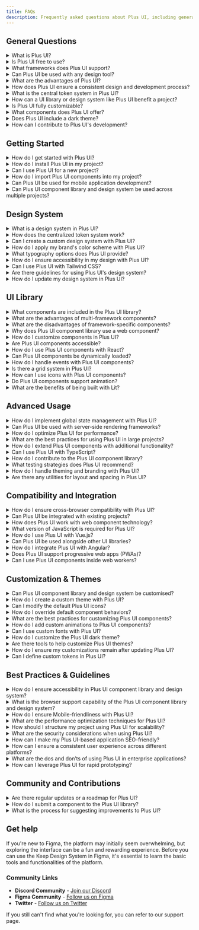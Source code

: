 ```yaml
---
title: FAQs
description: Frequently asked questions about Plus UI, including general information, design system, UI library, and customization.
---
```


## General Questions

<details>
<summary>What is Plus UI?</summary>

Plus UI is a cutting-edge user interface (UI) and experience (UX) framework designed to bridge the gap between design and development. It provides an integrated design system and UI library that can be used with popular frameworks and design tools. Plus UI facilitates the creation of consistent, user-friendly applications by offering a suite of rich, functional components that adhere to modern design standards. Built using Web Component technology, Plus UI is lightweight, customizable, and accessible, ensuring that developers and designers can collaborate effectively using a common set of tools.
</details>

<details>
<summary>Is Plus UI free to use?</summary>

Yes, Plus UI is open-source and have a free to use version 'Freemium' which includes extensive & integrated design system and UI library. It is designed to support the development community by providing a comprehensive set of tools and components without any cost. Users can freely incorporate Plus UI into their projects, customize it according to their needs, and even contribute to its ongoing development.

Plus UI have also Pro Version other than Freemium. Please check out the pricing page.
</details>

<details>
<summary>What frameworks does Plus UI support?</summary>

Plus UI supports multiple JavaScript frameworks, making it highly versatile and adaptable. It is compatible with React, Vue, Angular, Svelte, and other frameworks that can render HTML. This multi-framework support ensures that developers can integrate Plus UI into their existing projects or new applications with ease, regardless of the framework they prefer.
</details>

<details>
<summary>Can Plus UI be used with any design tool?</summary>

Yes, Plus UI is designed to be compatible with all popular design tools. However, it's only available on Figma for now.
</details>

<details>
<summary>What are the advantages of Plus UI?</summary>

Plus UI, as described, is a comprehensive user interface (UI) and experience (UX) framework designed to bridge the gap between design and development across various platforms and frameworks. The advantages of using Plus UI stem from its core features and design philosophy, making it a compelling choice for projects ranging from small-scale applications to large, complex systems. Here are some key advantages of Plus UI:

#### 1. **Integrated Design System and UI Library**

Plus UI offers a seamlessly integrated design system and UI library, ensuring consistency and coherence across your project. This integration facilitates a unified approach to design and development, enabling teams to maintain a consistent look and feel while accelerating the design-to-development workflow.

#### 2. **Multi-Framework Support**

With support for multiple JavaScript frameworks, such as React, Vue, Angular, Svelte, and more, Plus UI ensures flexibility and adaptability. This means you can integrate Plus UI into your projects regardless of the underlying technology stack, making it a versatile choice for diverse development environments.

#### 3. **Centralized Token System**

The centralized token system bridges the design system and UI library, enabling global theming and styling changes from a single source of truth. This approach simplifies maintaining and updating your application's visual design, ensuring consistency across all components and screens.

#### 4. **Fully Customizable and Accessible Components**

Plus UI components are designed with customization and accessibility in mind. They can be easily tailored to meet the specific needs of your project while ensuring that your application is accessible to users with different abilities, complying with best practices and accessibility standards.

#### 5. **Lightweight and Efficient**

The framework is optimized for performance, offering a light package size that doesn't burden your application's load times. This efficiency is crucial for improving user experience, especially on mobile devices and in low-bandwidth scenarios.

#### 6. **Open-Source Community and Support**

Being an open-source project, Plus UI benefits from the support and contributions of a vibrant community. This collective effort leads to regular updates, new features, and a wealth of resources for troubleshooting, learning, and collaboration.

#### 7. **Compatibility with Design Tools and CDNs**

Plus UI is designed to work well with popular design tools and can be easily served from Content Delivery Networks (CDNs), enhancing its flexibility and ease of use in different development workflows.

#### 8. **Dark Theme Support**

With built-in support for dark themes, Plus UI allows developers to cater to user preferences and reduce eye strain in low-light conditions, enhancing the overall user experience.

#### 9. **Comprehensive Documentation and Examples**

The framework provides detailed documentation and examples, making it easier for new users to get started and for experienced developers to take full advantage of its features.

#### 10. **Contribution Opportunities**

Plus UI encourages contributions from the community, whether in the form of code, documentation, design, or feedback. This open collaboration model fosters continuous improvement and innovation within the project.

</details>

<details>
<summary>How does Plus UI ensure a consistent design and development process?</summary>

Plus UI ensures a consistent design and development process through its integrated design system, centralized token system, and comprehensive UI library. By providing a shared set of tools, components, and design variables, Plus UI enables designers and developers to work from the same foundation, reducing discrepancies and miscommunications. This collaborative approach not only speeds up the development process but also enhances the overall quality and consistency of the final product.
</details>

<details>
<summary>What is the central token system in Plus UI?</summary>

The central token system in Plus UI is a powerful feature that bridges the design system and UI library, ensuring a consistent and unified design language across a project. Tokens are essentially design variables (such as colors, [typography](/foundation/typography), [spacing](/foundation/spacing), [border](/foundation/border), [opacity](/foundation/opacity), [shadows & effects](/foundation/shadows-and-effects), [breakpoints](/foundation/breakpoints) etc.) that can be reused and applied globally. This system allows designers and developers to make changes in one place that automatically reflect across the entire project, streamlining the design process and ensuring consistency.
</details>

<details>
<summary>How can a UI library or design system like Plus UI benefit a project?</summary>

Using a unified design system and component library like Plus UI can offer several benefits to developers and design teams, including:

**Consistency:** A unified design system and component library like Plus UI can help ensure consistency across an organization's products and projects. This can help improve the user experience and create a more cohesive brand identity.

**Efficiency:** By providing a set of pre-built and reusable components, a design system and component library like Plus UI can help speed up development time and reduce the amount of code that needs to be written from scratch. This can lead to more efficient and streamlined development processes.

**Scalability:** A unified design system and component library like Plus UI can help teams scale their products and projects more easily. By providing a consistent set of components and design elements, teams can quickly build new features and products without worrying about creating new design elements or components from scratch.

**Accessibility:** A unified design system and component library like Plus UI can help ensure that products and projects meet accessibility standards. By providing pre-built components and design elements that are tested for accessibility, teams can ensure that their products are accessible to all users.

**Collaboration:** A unified design system and component library like Plus UI can help foster collaboration between designers and developers. By providing a shared set of design elements and components, designers & developers can work together more effectively, reducing communication barriers and speeding up development processes.

Using a unified design system and component library like Plus UI can provide significant benefits to development teams, helping them build more consistent, efficient, and scalable products that meet accessibility standards and encourage collaboration between designers and developers.
</details>

<details>
<summary>Is Plus UI fully customizable?</summary>

Absolutely, Plus UI is fully customizable. It has been designed with customization in mind, allowing users to tailor the components and design system to meet their specific needs. From modifying the design tokens to creating custom themes, including a dark mode, Plus UI provides the flexibility needed to align with your brand's aesthetic and functional requirements.
</details>

<details>
<summary>What components does Plus UI offer?</summary>

Plus UI offers a wide range of rich and functional components, including but not limited to buttons, forms, modals, navigation bars, and data tables. These components are designed to meet modern UX/UI standards, ensuring accessibility, responsiveness, and interactivity. The component library is continually expanding, with contributions from the community further enriching the available resources.
</details>

<details>
<summary>Does Plus UI include a dark theme?</summary>

Yes, Plus UI includes a dark theme, recognizing the growing preference for dark mode in user interfaces. The dark theme can be easily activated, providing users with an alternative, eye-friendly option that reduces glare and is suitable for low-light environments. This feature is part of Plus UI's commitment to accessibility and user preference.
</details>

<details>
<summary>How can I contribute to Plus UI's development?</summary>

Contributing to Plus UI's development is encouraged and can be done in several ways:

- **Code Contributions:** Submit pull requests with bug fixes, feature enhancements, or new components.
- **Documentation:** Help improve the documentation by adding examples, tutorials, or answering FAQs.
- **Design:** Share design resources, create themes, or contribute to the design system.
- **Feedback:** Provide feedback on features, usability, and accessibility to help shape future development.

To get started, check out the contribution guidelines on the Plus UI GitHub repository. Joining the Plus UI community on social media or discussion forums is also a great way to connect with other contributors and stay updated on the latest developments.
</details>

## Getting Started

<details>
<summary>How do I get started with Plus UI?</summary>

1. **Explore the Documentation:** Begin by visiting the official Plus UI documentation site. This will give you an overview of the system, its philosophy, and what it offers.
2. **Set Up Your Environment:** Ensure you have a development environment ready with Node.js installed to be able to use npm if you're working on a web project.
</details>

<details>
<summary>How do I install Plus UI in my project?</summary>

To install Plus UI in your project, you can use a package manager like npm, yarn, pnpm, or bun. The installation process typically involves running a command in your terminal to add Plus UI as a dependency to your project. Once installed, you can import and use Plus UI components in your application.

<InstallTabs />
</details>

<details>
<summary>Can I use Plus UI for a new project?</summary>

Absolutely. Plus UI is designed to be versatile, making it suitable for both new and existing projects. Its components and design system can help kickstart your project with a consistent and modern UI.
</details>

<details>
<summary>How do I import Plus UI components into my project?</summary>

After installation, you can import Plus UI components into your project files using import statements. For example:

```javascript
import { PlusButton } from "@plusui/core";
// Use the actual component names and package
```
</details>

<details>
<summary>Can Plus UI be used for mobile application development?</summary>

Plus UI is built with responsive design principles and supports web technologies, it can be used for developing mobile-friendly web applications. For native mobile app development, compatibility would depend on the ability to integrate web components into native frameworks.
</details>

<details>
<summary>Can Plus UI component library and design system be used across multiple projects? </summary>

Yes, the Plus UI component library and its design system can be used across multiple projects. Plus UI is designed to be modular and scalable, making it easy to reuse components and design elements across different products and projects.

One of the strengths of Plus UI is its versatility. Our design system can be used with popular design tools like Figma, Sketch, and Adobe, allowing designers to easily collaborate and design using the same design system. Our component library is also designed to work with all popular front-end frameworks like React, Vue.js, Angular, and more. This ensures that developers can use the same components and design elements across different projects, regardless of the front-end framework used.

By using the same components and design elements across multiple projects, organisations can ensure consistency and maintain a cohesive brand identity. This saves time and effort, as developers and designers do not have to recreate similar components or design elements for each project.

Plus UI's components are built using modern web technologies, such as HTML, CSS, and JavaScript, and are designed to be easily customisable and extensible. This makes it easy to adapt components to fit the specific needs of each project while maintaining consistency with the overall design system.

In addition, Plus UI provides comprehensive documentation and support to help developers and designers integrate the component library and design system into their projects. This includes code examples, best practices, and an active community of developers and designers who can provide guidance and support.
</details>

## Design System

<details>
<summary>What is a design system in Plus UI?</summary>

A design system in Plus UI is a comprehensive set of standards, guidelines, and components that unify and guide the design and development of digital products. It includes a library of UI elements, design tokens (such as colors, typography, spacing), and guidelines for their use. This system enables teams to create consistent, efficient, and scalable user interfaces that align with the brand's identity.
</details>

<details>
<summary>How does the centralized token system work?</summary>

The centralized token system in Plus UI functions as a core part of the design system, where design tokens represent the visual design atoms of the product (such as colors, [typography](/foundation/typography), [spacing](/foundation/spacing), [border](/foundation/border), [opacity](/foundation/opacity), [shadows & effects](/foundation/shadows-and-effects), [breakpoints](/foundation/breakpoints) etc.) These tokens are defined in a central location and can be used across components and applications. When a token is updated, the changes are automatically applied wherever the token is used, ensuring consistency and simplifying theme management.
</details>

<details>
<summary>Can I create a custom design system with Plus UI?</summary>

Yes, Plus UI is designed to be flexible and customizable, allowing you to create a custom design system that fits your specific needs. You can define your own design tokens, create custom components, and tailor the existing components to align with your brand guidelines. Plus UI's architecture supports extending and overriding default settings to facilitate this customization.
</details>

<details>
<summary>How do I apply my brand's color scheme with Plus UI?</summary>

To apply your brand's color scheme with Plus UI, you would typically modify the design tokens related to colors. This involves setting your brand colors as the default values for primary, secondary, background, text colors, etc., in the Plus UI token system. These changes ensure that all components reflect your brand's identity consistently.
</details>

<details>
<summary>What typography options does Plus UI provide?</summary>

Plus UI provides a range of typography options through its design system, including font family, font size, font weight, line height, and letter spacing tokens. These options can be customized to fit your brand's typography guidelines, ensuring consistency across all textual elements in your application.
</details>

<details>
<summary>How do I ensure accessibility in my design with Plus UI?</summary>

Ensuring accessibility in your design with Plus UI involves leveraging the framework's accessible components and guidelines. Plus UI components are built with accessibility in mind, including proper semantic HTML, ARIA attributes, keyboard navigation, and screen reader support. You should follow Plus UI's accessibility guidelines, such as color contrast ratios and accessible typography, to create an inclusive user experience.
</details>

<details>
<summary>Can I use Plus UI with Tailwind CSS?</summary>

Yes, you can use Plus UI with Tailwind CSS. Plus UI components can be customized using CSS, and since Tailwind CSS is a utility-first CSS framework, you can apply Tailwind's utility classes to Plus UI components to adjust their styling. However, ensure to manage any potential conflicts between the default styles of Plus UI and Tailwind CSS by using appropriate CSS specificity and order of inclusion.
</details>

<details>
<summary>Are there guidelines for using Plus UI's design system?</summary>

Yes, Plus UI provides guidelines for using its design system. These guidelines cover best practices for applying design tokens, using components, ensuring accessibility, and maintaining consistency across your application. Following these guidelines helps teams to effectively use Plus UI's system to create cohesive and user-friendly interfaces.
</details>

<details>
<summary>How do I update my design system in Plus UI?</summary>

Updating your design system in Plus UI involves modifying design tokens, updating component styles, or adding new components as needed. These changes should be made in the central repository or location where your design system is managed. Plus UI's modular architecture means updates to tokens or components will automatically propagate to wherever they are used, ensuring your system stays current and consistent.
</details>

## UI Library

<details>
<summary>What components are included in the Plus UI library?</summary>

From basic elements like buttons, inputs, and toggles to more complex components such as modals, accordions, tabs, and navigation bars, Plus UI typically includes over 27 components and over 2000 variants in Community version which is essential for building modern web applications. Please check out the [component list](/getting-started/component-list-and-plans) page.
</details>

<details>
<summary>What are the advantages of multi-framework components?</summary>

Plus UI's multi-framework components offer several advantages that make them a powerful and flexible choice for building user interfaces:

**Consistency:** By using the same set of components across different projects and frameworks, Plus UI ensures a consistent look and feel for the user interface. This can help to improve user experience and reduce confusion, as users will be familiar with the components regardless of the technology stack being used.

**Reusability:** Multi-framework components in Plus UI can be easily reused across different projects and frameworks. This can help to reduce development time and costs, as developers do not have to write redundant code for each project. Instead, they can simply use the pre-built components from Plus UI and customize them as needed.

**Flexibility**: Plus UI's cross-framework components are designed to be interoperable with different front-end frameworks and libraries, such as React, Vue, and Angular. This makes them a flexible choice for developers who want to use pre-built UI components in their projects without being tied to a specific technology stack.

**Maintainability**: By using multi-framework components in Plus UI, developers can improve the maintainability of their code. Because the components are standardised and encapsulated, they are less likely to cause conflicts or break other parts of the application. This can make it easier to maintain and update the code over time.

Overall, the advantages of multi-framework components in Plus UI make it a powerful and flexible choice for building user interfaces that are consistent, reusable, and maintainable across different projects and technology stacks.
</details>

<details>
<summary>What are the disadvantages of framework-specific components?</summary>

While framework-specific components in Plus UI can offer some benefits, they also have several disadvantages that can limit their usefulness in certain contexts. Here are a few examples:

**Limited usability:** Framework-specific components in Plus UI can only be used in the framework or library they were designed for, which can limit their usability and reusability in other projects. Developers who want to use these components in a different framework will need to either rebuild them or use a wrapper library, which can be time-consuming.

**Limited lifespan:** Framework-specific components in Plus UI are closely tied to the lifecycle of the framework or library they were designed for. This means that if the framework or library becomes outdated or is no longer supported, the components may also become obsolete.

**Breaking changes:** New versions or updates of a framework or library can introduce breaking changes, requiring significant effort to update framework-specific components in Plus UI. This can be a major inconvenience for developers who rely on these components in their projects.

Overall, while framework-specific components in Plus UI can provide some benefits, they come with significant limitations and potential drawbacks. Developers should consider these factors carefully before deciding whether to use these components in their projects and may want to explore alternative solutions that offer greater flexibility and longevity.
</details>

<details>
<summary>Why does Plus UI component library use a web component?</summary>

Plus UI component library uses web components because they offer a powerful way to create reusable UI components with encapsulated functionality and styling. Web components provide a standardised way to create custom HTML elements that can be easily reused across different projects and frameworks, which makes them an ideal technology for building component libraries like Plus UI.

Web components also offer a high level of encapsulation, which helps to prevent conflicts between components and makes it easier to maintain and update the code. By using web components, Plus UI can create a set of standardised UI components that can be customized and used across different technology stacks, which reduces development time and ensures consistency across different projects.

In addition, web components are interoperable with different frameworks and libraries, which makes them a flexible choice for building component libraries that can be used in a variety of projects. Plus UI can be used with different front-end frameworks and libraries, such as React, Vue, and Angular, which makes it a versatile choice for developers who want to use a set of pre-built UI components in their projects.
</details>

<details>
<summary>How do I customize components in Plus UI?</summary>

Customization in Plus UI can be achieved through various methods, including CSS variables for styling, properties for functional adjustments, and slots for content customization. Plus UI components built with Lit support reactive properties and attributes, allowing you to easily modify component behavior and appearance by passing different values or applying custom styles.
</details>

<details>
<summary>Are Plus UI components accessible?</summary>

Accessibility is a core principle of Plus UI. Components are designed with semantic HTML, appropriate ARIA roles, keyboard navigation support, and focus management to ensure they meet highest accessibility standards. This makes it easier to build applications that are usable by everyone, including people with disabilities.
</details>

<details>
<summary>How do I use Plus UI components with React?</summary>

To use Plus UI components in a React application, you can directly import and use them as you would with any other React component, thanks to React's support for custom elements. Ensure the Plus UI web components are loaded into your application, and then you can use them within your JSX just like native HTML elements, passing props as attributes.
</details>

<details>
<summary>Can Plus UI components be dynamically loaded?</summary>

Yes, Plus UI components can be dynamically loaded into your application. This can be achieved through code-splitting techniques and dynamic imports, allowing you to load components only when they are needed, which can significantly improve your application's performance.
</details>

<details>
<summary>How do I handle events with Plus UI components?</summary>

Event handling with Plus UI components follows the standard web component event model. You can listen for events on Plus UI components using the standard `addEventListener` method in JavaScript or by using event listener attributes directly in your HTML or JSX templates. Plus UI components emit custom events for interactions, which you can handle to perform actions in your application.
</details>

<details>
<summary>Is there a grid system in Plus UI?</summary>

Plus UI includes a design system, it likely offers a grid system to facilitate layout design. This system would provide a flexible and responsive method for creating layouts using rows and columns, making it easier to design adaptive and responsive interfaces that work on various screen sizes.
</details>

<details>
<summary>How can I use icons with Plus UI components?</summary>

Icons can be integrated with Plus UI components either through direct inclusion in the components themselves or by using an external icon library. Plus UI may offer a set of default icons or support for popular icon libraries like Font Awesome, allowing you to easily include and customize icons within your UI components.
</details>

<details>
<summary>Do Plus UI components support animation?</summary>

Plus UI components likely support animations, either natively through CSS animations and transitions or via integration with web animation APIs. This enables you to add interactive and engaging effects to your UI, enhancing the user experience.
</details>

<details>
<summary>What are the benefits of being built with Lit?</summary>

Plus UI is built with Lit, it means the library leverages the Lit library's capabilities for creating fast, lightweight, and reactive web components. Lit components are easy to integrate with various frameworks and provide a solid foundation for building customizable, scalable, and performant web applications.
</details>

## Advanced Usage

<details>
<summary>How do I implement global state management with Plus UI?</summary>

Global state management in a Plus UI-based application can be implemented using JavaScript libraries or frameworks like Redux, MobX, or the Context API in React (if using React with Plus UI). The key is to create a central store that holds the state and ensure that Plus UI components can interact with this store to read and update the state. You might need to create custom events or methods within your Plus UI components to dispatch actions or subscribe to the store's changes.
</details>

<details>
<summary>Can Plus UI be used with server-side rendering frameworks?</summary>

Yes, Plus UI components, especially if built with web standards like Web Components, can be used with server-side rendering (SSR) frameworks like Next.js, Nuxt.js, or Angular Universal. The compatibility often depends on the SSR framework's support for Web Components. Some adjustments or polyfills might be necessary to ensure that custom elements are correctly rendered and hydrated on the client side.
</details>

<details>
<summary>How do I optimize Plus UI for performance?</summary>

Optimizing Plus UI for performance involves several strategies:

- **Lazy loading:** Dynamically import Plus UI components only when they are needed.
- **Tree shaking:** Ensure your build tool is configured to support tree shaking to remove unused Plus UI code from the final bundle.
- **Efficient bundling:** Use module bundlers like Webpack, Rollup, or Parcel to minimize and compress your application's assets.
- **Caching:** Utilize browser caching for Plus UI assets to reduce load times on repeat visits.
- **Performance analysis:** Regularly use tools like Lighthouse or Chrome DevTools to identify performance bottlenecks and optimize them.
</details>

<details>
<summary>What are the best practices for using Plus UI in large projects?</summary>

For large projects, consider the following best practices:

- **Modular architecture:** Organize your application into modular components and features, using Plus UI components as the building blocks.
- **State management:** Adopt a robust state management solution to manage global state efficiently.
- **Code splitting:** Implement code splitting to load resources only when needed, reducing the initial load time.
- **Component reuse:** Encourage the reuse of Plus UI components across different parts of your application to maintain consistency and reduce duplication.
- **Documentation and style guides:** Maintain comprehensive documentation and style guides to ensure that developers and designers can work effectively with Plus UI.
</details>

<details>
<summary>How do I extend Plus UI components with additional functionality?</summary>

To extend Plus UI components, you can wrap them in your custom components, adding the additional functionality you need. If Plus UI is built with Lit or a similar library, you can also subclass the original component classes to extend their behavior. Always check Plus UI's documentation for guidelines on extending components to ensure compatibility.
</details>

<details>
<summary>Can I use Plus UI with TypeScript?</summary>

Plus UI components can be used with TypeScript if they are built with standard web component technologies. You may need to provide or generate TypeScript definitions for Plus UI components to enable type checking and autocompletion in your development environment. Some UI libraries also offer TypeScript support out of the box.
</details>

<details>
<summary>How do I contribute to the Plus UI component library?</summary>

Contributing to Plus UI typically involves:

- **Forking the repository:** Start by forking the Plus UI GitHub repository.
- **Setting up a development environment:** Follow the project's setup instructions to get started.
- **Making your changes:** Implement new features, fix bugs, or improve documentation as needed.
- **Submitting a pull request:** Once your changes are ready, submit a pull request (PR) for review by the Plus UI maintainers.
- **Following contribution guidelines:** Adhere to the project's contribution guidelines for coding standards, commit messages, and other practices.
</details>

<details>
<summary>What testing strategies does Plus UI recommend?</summary>

Plus UI might recommend a combination of unit testing, integration testing, and end-to-end testing, depending on the complexity of the components. Tools like Jest for unit and integration tests, and Cypress or Puppeteer for end-to-end testing, are commonly used. Testing should cover both the functionality and accessibility of components.
</details>

<details>
<summary>How do I handle theming and branding with Plus UI?</summary>

Theming and branding with Plus UI can be managed through custom CSS variables and the centralized token system. Define your brand colors, typography, and other design tokens in a central place, and apply these tokens across your Plus UI components to ensure a consistent look and feel. Plus UI may also support dynamic theming, allowing you to switch themes at runtime.
</details>

<details>
<summary>Are there any utilities for layout and spacing in Plus UI?</summary>

Plus UI likely includes a set of utility classes or a grid system for managing layout and spacing. These utilities can be used to quickly apply margins, padding, flexbox layouts, or grid layouts to Plus UI components and custom content. Check the Plus UI documentation for specific utilities and how to use them in your projects.
</details>

## Compatibility and Integration

<details>
<summary>How do I ensure cross-browser compatibility with Plus UI?</summary>

Ensuring cross-browser compatibility with Plus UI involves several steps:

- **Polyfills:** Use polyfills for Web Components if Plus UI is built on them, especially for older browsers that might not support these standards natively.
- **CSS Prefixes:** Utilize tools like PostCSS and its Autoprefixer plugin to automatically add vendor prefixes to your CSS, ensuring styles work across different browsers.
- **Testing:** Regularly test your application in multiple browsers and devices during development to catch and fix compatibility issues early.
- **Documentation:** Refer to Plus UI's documentation for any specific browser support guidelines or known issues.
</details>

<details>
<summary>Can Plus UI be integrated with existing projects?</summary>

Yes, Plus UI can be integrated into existing projects. The integration process typically involves:

- **Adding Plus UI:** Install Plus UI via your project's package manager.
- **Updating Your Build:** Ensure your build pipeline (Webpack, Rollup, etc.) can handle Plus UI components, especially if they are Web Components.
- **Refactoring:** Gradually replace or wrap existing UI components with Plus UI components, testing for functionality and style consistency.
</details>

<details>
<summary>How does Plus UI work with web component technology?</summary>

Plus UI is built with Web Component technology, it leverages HTML Custom Elements, Shadow DOM, and HTML Templates to create encapsulated, reusable components. This allows for:

- **Encapsulation:** Styles and scripts are encapsulated within components, preventing conflicts with the global scope.
- **Reusability:** Components can be easily shared and reused across different parts of your application or even across projects.
- **Interoperability:** Web Components are standards-based, ensuring compatibility with modern browsers and JavaScript frameworks.
</details>

<details>
<summary>What version of JavaScript is required for Plus UI?</summary>

Plus UI likely requires ECMAScript 2015 (ES6) or newer, given the modern JavaScript features it might use (classes, modules, arrow functions, etc.). Check Plus UI's documentation for the exact version requirement and ensure your development and production environments are compatible.
</details>

<details>
<summary>How do I use Plus UI with Vue.js?</summary>

Integrating [Plus UI with Vue.js](/ui-library/installation/vue) involves:

- **Importing Components:** Import Plus UI components into your Vue components where needed.
- **Registration:** You might need to globally or locally register Plus UI components within your Vue application, depending on your setup.
- **Data Binding:** Use Vue's data binding to integrate Plus UI components with your Vue application's reactive data.
</details>

<details>
<summary>Can Plus UI be used alongside other UI libraries?</summary>

Yes, Plus UI can be used alongside other UI libraries, but with considerations:

- **Style Conflicts:** Be mindful of potential style conflicts. Utilize CSS scoping or methodologies like BEM to mitigate issues.
- **Performance:** Monitor your application's performance, as using multiple UI libraries can increase your bundle size and affect load times.
- **Component Naming:** Watch out for component naming conflicts and resolve them by namespacing or aliasing imports.
</details>

<details>
<summary>How do I integrate Plus UI with Angular?</summary>

To integrate [Plus UI with Angular](/ui-library/installation/angular):

- **Module Imports:** Import Plus UI components in your Angular modules using the `CUSTOM_ELEMENTS_SCHEMA` to avoid template parsing errors.
- **Component Registration:** Use Angular's `schemas` array within `@NgModule` decorators to register Plus UI components as custom elements.
- **Data Binding and Events:** Bind data to Plus UI components using Angular's binding syntax and handle events with `(eventName)="handlerMethod($event)"`.
</details>

<details>
<summary>Does Plus UI support progressive web apps (PWAs)?</summary>

Plus UI components, built with performance and modern web standards in mind, are suitable for use in Progressive Web Apps (PWAs). They should work well with service workers, manifest files, and other PWA features, enhancing the app's offline capabilities, load times, and user experience.
</details>

<details>
<summary>Can I use Plus UI components inside web workers?</summary>

Directly using Plus UI components (or any DOM-based UI components) inside Web Workers is not possible since Web Workers do not have access to the DOM. However, you can use Web Workers to offload computational tasks or data fetching and then communicate the results back to the main thread where Plus UI components can use this data to update the UI.
</details>

## Customization & Themes

<details>
<summary>Can Plus UI component library and design system be customised?</summary>

Yes, the Plus UI library or design system can be customised to fit the specific needs and branding of your organization. While the component library comes with pre-built components and design elements, these can be customized to fit your specific use case.

Plus UI component library is built using modern web technologies such as HTML, CSS, and JavaScript, which makes it easy to modify and extend. Developers and designers can use the provided documentation to learn how to customise components, or even create new ones.

Customisation can include modifying the colors, typography, spacing, and other design elements of the components of the design system.&#x20;

By customising the library, organisations can create a unique design system that aligns with their branding and design language. This helps create a consistent and recognizable brand identity across all products and projects.

Plus UI provides support and resources for customising the library, including documentation and an active community of developers and designers who can provide guidance and support.
</details>

<details>
<summary>How do I create a custom theme with Plus UI?</summary>

Creating a custom theme involves defining a set of design tokens and styles that represent your brand's visual identity. This typically includes colors, fonts, spacing, and other UI elements. With Plus UI, you can create a custom theme by overriding the default design tokens or CSS variables. Use a central stylesheet or JavaScript configuration to apply these custom tokens globally across your application.
</details>

<details>
<summary>Can I modify the default Plus UI icons?</summary>

Yes, you can modify the default Plus UI icons by either replacing them with your own SVG icons or integrating with an external icon library. If Plus UI uses a slot or a prop for icons in its components, you can easily swap the default icons with your custom ones by providing your icons in the designated slots or properties.
</details>

<details>
<summary>How do I override default component behaviors?</summary>

Overriding default component behaviors might involve extending Plus UI components with your own classes or wrapping them in your custom components to add or modify behaviors. Use JavaScript or framework-specific methods (for Vue, React, Angular, etc.) to intercept events, props, and slots, applying your custom logic where needed.
</details>

<details>
<summary>What are the best practices for customizing Plus UI components?</summary>

- **Maintain Consistency:** Keep your customizations consistent across components to ensure a cohesive user experience.
- **Use Design Tokens:** Leverage design tokens for scalable and maintainable customizations, especially for themes.
- **Extend Rather Than Modify:** Prefer extending components or using composition to add custom functionality, preserving the base component behavior for easier updates.
- **Document Changes:** Keep track of customizations for future reference and updates, especially if working in a team.
</details>

<details>
<summary>How do I add custom animations to Plus UI components?</summary>

Custom animations can be added through CSS animations or JavaScript-based animation libraries. Target Plus UI components with CSS selectors to apply animations directly, or use JavaScript to dynamically add animations based on user interaction. Ensure animations enhance the user experience and accessibility.
</details>

<details>
<summary>Can I use custom fonts with Plus UI?</summary>

Yes, custom fonts can be integrated by including them in your application's CSS using `@font-face` or by linking to external font services (like Google Fonts). Once the fonts are available, override the default font tokens or variables in Plus UI to apply your custom fonts.
</details>

<details>
<summary>How do I customize the Plus UI dark theme?</summary>

Customizing the dark theme involves overriding the default dark theme tokens or CSS variables provided by Plus UI. Adjust colors, fonts, and other elements specifically for the dark mode, ensuring adequate contrast and readability.
</details>

<details>
<summary>Are there tools to help customize Plus UI themes?</summary>

Tools like Style Dictionary or themedesigner.app can help manage and apply design tokens across your project. These tools assist in creating, maintaining, and applying consistent themes by generating stylesheets or configuration files that Plus UI can use.
</details>

<details>
<summary>How do I ensure my customizations remain after updating Plus UI?</summary>

To ensure customizations remain intact after updates:

- **Avoid Direct Modifications:** Do not modify Plus UI's source files directly. Use extension or composition for customizations.
- **Version Control:** Use version control (like Git) to manage changes and resolve conflicts after updates.
- **Follow Semver:** Pay attention to versioning. Major updates might introduce breaking changes requiring adjustments to your customizations.
</details>

<details>
<summary>Can I define custom tokens in Plus UI?</summary>

Defining custom tokens is typically supported in UI libraries like Plus UI. You can define custom design tokens (for colors, typography, spacing, etc.) in your theme configuration, which Plus UI components will then utilize. This is crucial for creating a unique and consistent branding across your application.
</details>

## Best Practices & Guidelines

<details>
<summary>How do I ensure accessibility in Plus UI component library and design system?</summary>

Accessibility is a top priority for the Plus UI component library and design system. We strive to ensure that our components and design elements meet the latest accessibility standards and guidelines, such as WCAG 2.1 and ARIA.

To ensure accessibility in your project, we recommend the following best practices:

- **Semantic HTML:** Use semantic HTML elements provided by Plus UI to ensure meaningful structure and improve screen reader compatibility.
- **ARIA Attributes:** Utilize ARIA (Accessible Rich Internet Applications) attributes in Plus UI components to enhance accessibility for users with disabilities.
- **Keyboard Navigation:** Ensure all interactive Plus UI components are fully operable with keyboard controls to aid users who cannot use a mouse.
- **Color Contrast:** Adhere to WCAG guidelines for color contrast to ensure that text is readable for users with visual impairments.
- **Testing:** Regularly test your application with accessibility tools (like axe or Lighthouse) and manual checks to identify and fix accessibility issues.
</details>

<details>
<summary>What is the browser support capability of the Plus UI component library and design system?</summary>

Plus UI component library and design system is designed to work seamlessly across all modern web browsers, including Google Chrome, Mozilla Firefox, Apple Safari, and Microsoft Edge.

We provide comprehensive browser support to ensure that our components and design elements are fully functional and visually consistent across all modern browsers. This means that you can use Plus UI with confidence, knowing that it will work on the most popular web browsers used by your audience.

Our component library and design system are also designed to work well with legacy browsers, such as Internet Explorer 11, although some features may be limited or not supported.

We strive to stay up-to-date with the latest web standards and technologies, and we regularly update our component library and design system to ensure that they are compatible with the latest browsers and devices.

If you have any concerns about browser compatibility or need specific guidance on how to ensure your project is compatible with certain browsers, we have an active community of developers and designers who are knowledgeable in this area and can provide guidance and support.
</details>

<details>
<summary>How do I ensure Mobile-friendliness with Plus UI?</summary>

To ensure mobile-friendliness:

- Utilize responsive design features of Plus UI to adapt layouts to various screen sizes.
- Implement touch-friendly interfaces, making sure touch targets are appropriately sized.
- Optimize images and assets for faster loading on mobile networks.
- Consider mobile-first design when planning UI and UX.
</details>

<details>
<summary>What are the performance optimization techniques for Plus UI?</summary>

For optimizing performance:

- Leverage code splitting to load Plus UI components as needed.
- Minimize and compress assets to reduce load times.
- Implement lazy loading for images and offscreen components.
- Use efficient data fetching strategies (like caching and batching requests).
</details>

<details>
<summary>How should I structure my project using Plus UI for scalability?</summary>

For scalability:

- Adopt a modular architecture, organizing code by features or functionality.
- Encourage component reuse to minimize code duplication.
- Implement a state management solution suitable for your project's size.
- Regularly refactor and review code to maintain cleanliness and manageability
</details>

<details>
<summary>What are the security considerations when using Plus UI?</summary>

Security considerations include:

- Sanitizing user input to prevent XSS attacks.
- Regularly updating Plus UI and its dependencies to patch vulnerabilities.
- Implementing Content Security Policies (CSP) to mitigate XSS risks.
- Using HTTPS for secure data transmission.
</details>

<details>
<summary>How can I make my Plus UI-based application SEO-friendly?</summary>

To enhance SEO:

- Ensure server-side rendering or static rendering is in place for content-heavy pages.
- Use semantic HTML and structured data to improve content understanding by search engines.
- Implement meta tags and provide alt texts for images.
- Ensure fast loading times as performance is a key SEO factor.
</details>

<details>
<summary>How can I ensure a consistent user experience across different platforms?</summary>

To ensure consistency:

- Use responsive design principles to adapt UI to various devices.
- Test on multiple browsers and devices throughout the development process.
- Standardize UI elements and interactions across platforms.
- Use Plus UI's built-in themes and customization options to maintain visual consistency.
</details>

<details>
<summary>What are the dos and don’ts of using Plus UI in enterprise applications?</summary>

- **Do** implement comprehensive testing for reliability.
- **Do** plan for future scalability from the start.
- **Don't** over-customize components to the point of complicating updates.
- **Don't** neglect the performance, as it's crucial for user experience.
</details>

<details>
<summary>How can I leverage Plus UI for rapid prototyping?</summary>

For rapid prototyping:

- Utilize Plus UI's extensive component library to quickly assemble UIs.
- Apply custom themes for fast branding without deep customization.
- Use Plus UI's flexibility to iterate designs quickly, enabling fast feedback and refinement cycles.
</details>

## Community and Contributions

<details>
<summary>Are there regular updates or a roadmap for Plus UI?</summary>

Most open-source projects like Plus UI publish a roadmap and regular updates:

- **Roadmap:** Check the Plus UI GitHub repository or official website for a roadmap outlining planned features and updates.
- **Updates:** Subscribe to release notifications on GitHub or join the Plus UI community channels to stay informed about new releases.
</details>

<details>
<summary>How do I submit a component to the Plus UI library?</summary>

To submit a component, you typically need to:

1. Fork the Plus UI repository on GitHub.
2. Develop your component following the project's contribution guidelines.
3. Ensure your component meets the quality standards, including accessibility and responsiveness.
4. Submit a pull request (PR) with your component for review by the Plus UI maintainers.
</details>

<details>
<summary>What is the process for suggesting improvements to Plus UI?</summary>

Suggest improvements by:

- Opening an issue on the Plus UI GitHub repository detailing your suggestion.
- Participating in community discussions to gauge support and feedback for your idea.
- For significant changes, consider drafting a formal improvement proposal as per the project's guidelines.
</details>

## Get help

If you're new to Figma, the platform may initially seem overwhelming, but exploring the interface can be a fun and rewarding experience. Before you can use the Keep Design System in Figma, it's essential to learn the basic tools and functionalities of the platform.

### Community Links
- **Discord Community** - [Join our Discord](https://discord.com/invite/Y5a78GGX)
- **Figma Community** - [Follow us on Figma](https://www.figma.com/@PLUSUI)
- **Twitter** - [Follow us on Twitter](https://twitter.com/PlusUI_Official)

If you still can't find what you're looking for, you can refer to our support page.
